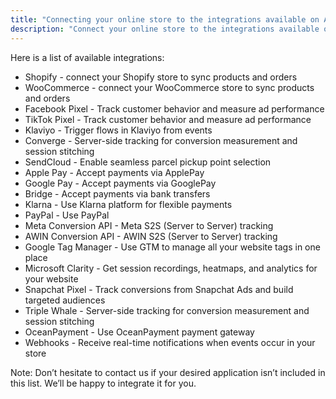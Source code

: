 ```yaml
---
title: "Connecting your online store to the integrations available on Apptics"
description: "Connect your online store to the integrations available on Apptics to expand your store’s capabilities and automate key processes seamlessly."
---
```


Here is a list of available integrations:

- Shopify - connect your Shopify store to sync products and orders
- WooCommerce - connect your WooCommerce store to sync products and orders
- Facebook Pixel - Track customer behavior and measure ad performance
- TikTok Pixel - Track customer behavior and measure ad performance
- Klaviyo - Trigger flows in Klaviyo from events
- Converge - Server-side tracking for conversion measurement and session stitching
- SendCloud - Enable seamless parcel pickup point selection
- Apple Pay - Accept payments via ApplePay
- Google Pay - Accept payments via GooglePay
- Bridge - Accept payments via bank transfers
- Klarna - Use Klarna platform for flexible payments
- PayPal - Use PayPal
- Meta Conversion API - Meta S2S (Server to Server) tracking
- AWIN Conversion API - AWIN S2S (Server to Server) tracking
- Google Tag Manager - Use GTM to manage all your website tags in one place
- Microsoft Clarity - Get session recordings, heatmaps, and analytics for your website
- Snapchat Pixel - Track conversions from Snapchat  Ads and build targeted audiences
- Triple Whale - Server-side tracking for conversion measurement and session stitching
- OceanPayment - Use OceanPayment payment gateway
- Webhooks - Receive real-time notifications when events occur in your store

Note: Don’t hesitate to contact us if your desired application isn’t included in this list. We’ll be happy to integrate it for you.